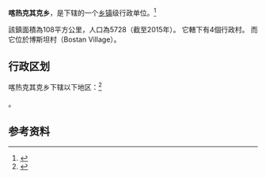 {{中国乡级行政区|65/30/22/203/000}}

'''喀热克其克乡'''，是{{PRC admin/fullname|65/30/22/203/000|3}}下辖的一个[[乡镇|乡镇]]级行政单位。<ref>{{PRC admin/ref sgc|{{PRC admin/parent|65/30/22/203/000}}}}</ref>

該鎮面積為108平方公里，人口為5728（截至2015年）。 它轄下有4個行政村。 而它位於博斯坦村（Bostan Village）。

== 行政区划 ==

喀热克其克乡下辖以下地区：<ref>{{PRC admin/ref sgc|65/30/22/203/000}}</ref>

{{PRC admin/children|65/30/22/203/000}}。

== 参考资料 ==

{{reflist}}

{{行政区划小作品}}
{{PRC admin/navcat|65/30/22/203/000}}